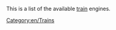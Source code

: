 
This is a list of the available [[en/Manual/Base Set/Vehicles/Trains|train]] engines.

[[Category:en/Trains]]